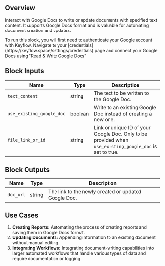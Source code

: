 ## Overview

Interact with Google Docs to write or update documents with specified text content. It supports Google Docs format and is valuable for automating document creation and updates.

<Note>
  To run this block, you will first need to authenticate your Google account
  with Keyflow. Navigate to your
  [credentials](https://keyflow.space/settings/credentials) page and connect
  your Google Docs using "Read & Write Google Docs"
</Note>

## Block Inputs

| Name                      | Type    | Description                                                                                              |
| ------------------------- | ------- | -------------------------------------------------------------------------------------------------------- |
| `text_content`            | string  | The text to be written to the Google Doc.                                                                |
| `use_existing_google_doc` | boolean | Write to an existing Google Doc instead of creating a new one.                                           |
| `file_link_or_id`         | string  | Link or unique ID of your Google Doc. Only to be provided when `use_existing_google_doc` is set to true. |

## Block Outputs

| Name      | Type   | Description                                          |
| --------- | ------ | ---------------------------------------------------- |
| `doc_url` | string | The link to the newly created or updated Google Doc. |

## Use Cases

1. **Creating Reports:** Automating the process of creating reports and saving them in Google Docs format.
2. **Updating Documents:** Appending information to an existing document without manual editing.
3. **Integrating Workflows:** Integrating document-writing capabilities into larger automated workflows that handle various types of data and require documentation or logging.
